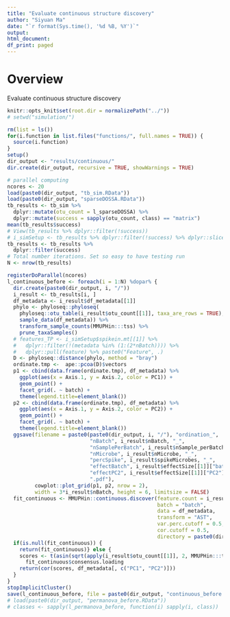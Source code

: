 ```yaml
---
title: "Evaluate continuous structure discovery"
author: "Siyuan Ma"
date: "`r format(Sys.time(), '%d %B, %Y')`"
output:
html_document:
df_print: paged
---
```

# Overview
Evaluate continuous structure discovery

```r
knitr::opts_knit$set(root.dir = normalizePath("../"))
# setwd("simulation/")
```
```r
rm(list = ls())
for(i.function in list.files("functions/", full.names = TRUE)) {
  source(i.function)
}
setup()
dir_output <- "results/continuous/"
dir.create(dir_output, recursive = TRUE, showWarnings = TRUE)
```

```r
# parallel computing
ncores <- 20
load(paste0(dir_output, "tb_sim.RData"))
load(paste0(dir_output, "sparseDOSSA.RData"))
tb_results <- tb_sim %>% 
  dplyr::mutate(otu_count = l_sparseDOSSA) %>% 
  dplyr::mutate(success = sapply(otu_count, class) == "matrix")
mean(tb_results$success)
# View(tb_results %>% dplyr::filter(!success))
# i_simSetup <- tb_results %>% dplyr::filter(!success) %>% dplyr::slice(1)
tb_results <- tb_results %>% 
  dplyr::filter(success)
# Total number iterations. Set so easy to have testing run
N <- nrow(tb_results)
```

```r
registerDoParallel(ncores)
l_continuous_before <- foreach(i = 1:N) %dopar% {
  dir.create(paste0(dir_output, i, "/"))
  i_result <- tb_results[i, ]
  df_metadata <- i_result$df_metadata[[1]]
  phylo <- phyloseq::phyloseq(
    phyloseq::otu_table(i_result$otu_count[[1]], taxa_are_rows = TRUE),
    sample_data(df_metadata)) %>% 
    transform_sample_counts(MMUPHin:::tss) %>% 
    prune_taxaSamples()
  # features_TP <- i_simSetup$spikein.mt[[1]] %>% 
  #   dplyr::filter(!(metadata %in% (1:(2*nBatch)))) %>% 
  #   dplyr::pull(feature) %>% paste0("Feature", .)
  D <- phyloseq::distance(phylo, method = "bray")
  ordinate.tmp <-  ape::pcoa(D)$vectors
  p1 <- cbind(data.frame(ordinate.tmp), df_metadata) %>% 
    ggplot(aes(x = Axis.1, y = Axis.2, color = PC1)) +
    geom_point() +
    facet_grid(. ~ batch) +
    theme(legend.title=element_blank())
  p2 <- cbind(data.frame(ordinate.tmp), df_metadata) %>% 
    ggplot(aes(x = Axis.1, y = Axis.2, color = PC2)) +
    geom_point() +
    facet_grid(. ~ batch) +
    theme(legend.title=element_blank())
  ggsave(filename = paste0(paste0(dir_output, i, "/"), "ordination_",
                           "nBatch", i_result$nBatch, "_",
                           "nSamplePerBatch", i_result$nSample_perBatch, "_",
                           "nMicrobe", i_result$nMicrobe, "_",
                           "percSpike", i_result$spikeMicrobes, "_",
                           "effectBatch", i_result$effectSize[[1]]["batch"], "_",
                           "effectPC2", i_result$effectSize[[1]]["PC2"], "_",
                           ".pdf"),
         cowplot::plot_grid(p1, p2, nrow = 2),
         width = 3*i_result$nBatch, height = 6, limitsize = FALSE)
  fit_continuous <- MMUPHin::continuous.discover(feature.count = i_result$otu_count[[1]] %>% apply(2, MMUPHin:::tss),
                                                 batch = "batch",
                                                 data = df_metadata,
                                                 transform = "AST",
                                                 var.perc.cutoff = 0.5,
                                                 cor.cutoff = 0.5,
                                                 directory = paste0(dir_output, i, "/"))
  if(is.null(fit_continuous)) {
    return(fit_continuous)} else {
    scores <- t(asin(sqrt(apply(i_result$otu_count[[1]], 2, MMUPHin:::tss)))) %*% 
      fit_continuous$consensus.loading
    return(cor(scores, df_metadata[, c("PC1", "PC2")]))
  }
}
stopImplicitCluster()
save(l_continuous_before, file = paste0(dir_output, "continuous_before.RData"))
# load(paste0(dir_output, "permanova_before.RData"))
# classes <- sapply(l_permanova_before, function(i) sapply(i, class))
```
